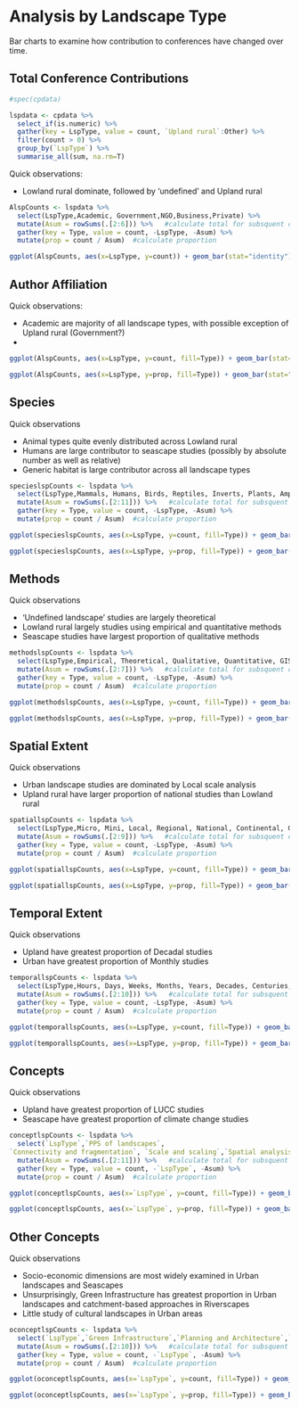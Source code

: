 # Analysis by Landscape Type

Bar charts to examine how contribution to conferences have changed over time.

## Total Conference Contributions

```r
#spec(cpdata)

lspdata <- cpdata %>%
  select_if(is.numeric) %>%
  gather(key = LspType, value = count, `Upland rural`:Other) %>%
  filter(count > 0) %>%
  group_by(`LspType`) %>%
  summarise_all(sum, na.rm=T) 
```

Quick observations:

- Lowland rural dominate, followed by 'undefined' and Upland rural

```r

AlspCounts <- lspdata %>%
  select(LspType,Academic, Government,NGO,Business,Private) %>%
  mutate(Asum = rowSums(.[2:6])) %>%   #calculate total for subsquent calcultation of proportion
  gather(key = Type, value = count, -LspType, -Asum) %>%
  mutate(prop = count / Asum)  #calculate proportion

ggplot(AlspCounts, aes(x=LspType, y=count)) + geom_bar(stat="identity")

```

## Author Affiliation

Quick observations:

- Academic are majority of all landscape types, with possible exception of Upland rural (Government?)
- 

```r
ggplot(AlspCounts, aes(x=LspType, y=count, fill=Type)) + geom_bar(stat="identity", colour="white")

ggplot(AlspCounts, aes(x=LspType, y=prop, fill=Type)) + geom_bar(stat="identity", colour="white")

```

## Species
Quick observations

- Animal types quite evenly distributed across Lowland rural
- Humans are large contributor to seascape studies (possibly by absolute number as well as relative)
- Generic habitat is large contributor across all landscape types

```r

specieslspCounts <- lspdata %>%
  select(LspType,Mammals, Humans, Birds, Reptiles, Inverts, Plants, Amphibians, Fish, `Generic Habitat`,`Woodland Forests`) %>%
  mutate(Asum = rowSums(.[2:11])) %>%   #calculate total for subsquent calcultation of proportion
  gather(key = Type, value = count, -LspType, -Asum) %>%
  mutate(prop = count / Asum)  #calculate proportion

ggplot(specieslspCounts, aes(x=LspType, y=count, fill=Type)) + geom_bar(stat="identity", colour="white")

ggplot(specieslspCounts, aes(x=LspType, y=prop, fill=Type)) + geom_bar(stat="identity", colour="white")

```

## Methods

Quick observations

- 'Undefined landscape' studies are largely theoretical
- Lowland rural largely studies using empirical and quantitative methods
- Seascape studies have largest proportion of qualitative methods


```r

methodslspCounts <- lspdata %>%
  select(LspType,Empirical, Theoretical, Qualitative, Quantitative, GIS, `Remote sensing`) %>%
  mutate(Asum = rowSums(.[2:7])) %>%   #calculate total for subsquent calcultation of proportion
  gather(key = Type, value = count, -LspType, -Asum) %>%
  mutate(prop = count / Asum)  #calculate proportion

ggplot(methodslspCounts, aes(x=LspType, y=count, fill=Type)) + geom_bar(stat="identity", colour="white")

ggplot(methodslspCounts, aes(x=LspType, y=prop, fill=Type)) + geom_bar(stat="identity", colour="white")

```

## Spatial Extent

Quick observations

- Urban landscape studies are dominated by Local scale analysis
- Upland rural have larger proportion of national studies than Lowland rural

```r

spatiallspCounts <- lspdata %>%
  select(LspType,Micro, Mini, Local, Regional, National, Continental, Global,`Undefined Extent`) %>%
  mutate(Asum = rowSums(.[2:9])) %>%   #calculate total for subsquent calcultation of proportion
  gather(key = Type, value = count, -LspType, -Asum) %>%
  mutate(prop = count / Asum)  #calculate proportion

ggplot(spatiallspCounts, aes(x=LspType, y=count, fill=Type)) + geom_bar(stat="identity", colour="white")

ggplot(spatiallspCounts, aes(x=LspType, y=prop, fill=Type)) + geom_bar(stat="identity", colour="white")

```

## Temporal Extent

Quick observations

- Upland have greatest proportion of Decadal studies
- Urban have greatest proportion of Monthly studies

```r

temporallspCounts <- lspdata %>%
  select(LspType,Hours, Days, Weeks, Months, Years, Decades, Centuries, Longer, `Undefined Temporal`) %>%
  mutate(Asum = rowSums(.[2:10])) %>%   #calculate total for subsquent calcultation of proportion
  gather(key = Type, value = count, -LspType, -Asum) %>%
  mutate(prop = count / Asum)  #calculate proportion

ggplot(temporallspCounts, aes(x=LspType, y=count, fill=Type)) + geom_bar(stat="identity", colour="white")

ggplot(temporallspCounts, aes(x=LspType, y=prop, fill=Type)) + geom_bar(stat="identity", colour="white")

```

## Concepts

Quick observations

- Upland have greatest proportion of LUCC studies
- Seascape have greatest proportion of climate change studies

```r

conceptlspCounts <- lspdata %>%
  select(`LspType`,`PPS of landscapes`,
`Connectivity and fragmentation`, `Scale and scaling`,`Spatial analysis and modeling`,LUCC,`History and legacy`,`Climate change interactions`,`Ecosystem services`,`Landscape sustainability`,`Accuracy and uncertainty`) %>%
  mutate(Asum = rowSums(.[2:11])) %>%   #calculate total for subsquent calcultation of proportion
  gather(key = Type, value = count, -`LspType`, -Asum) %>%
  mutate(prop = count / Asum)  #calculate proportion

ggplot(conceptlspCounts, aes(x=`LspType`, y=count, fill=Type)) + geom_bar(stat="identity", colour="white")

ggplot(conceptlspCounts, aes(x=`LspType`, y=prop, fill=Type)) + geom_bar(stat="identity", colour="white")

```

## Other Concepts

Quick observations

- Socio-economic dimensions are most widely examined in Urban landscapes and Seascapes
- Unsurprisingly, Green Infrastructure has greatest proportion in Urban landscapes and catchment-based approaches in Riverscapes
- Little study of cultural landscapes in Urban areas

```r

oconceptlspCounts <- lspdata %>%
  select(`LspType`,`Green Infrastructure`,`Planning and Architecture`,`Management and Conservation`,`Cultural Landscapes`,`Socio-economic Dimensions`,Biodiversity,`Landscape Assessment`,`Catchment Based Approach`,`Invasives Pests Diseases`) %>%
  mutate(Asum = rowSums(.[2:10])) %>%   #calculate total for subsquent calcultation of proportion
  gather(key = Type, value = count, -`LspType`, -Asum) %>%
  mutate(prop = count / Asum)  #calculate proportion

ggplot(oconceptlspCounts, aes(x=`LspType`, y=count, fill=Type)) + geom_bar(stat="identity", colour="white")

ggplot(oconceptlspCounts, aes(x=`LspType`, y=prop, fill=Type)) + geom_bar(stat="identity", colour="white")

```
